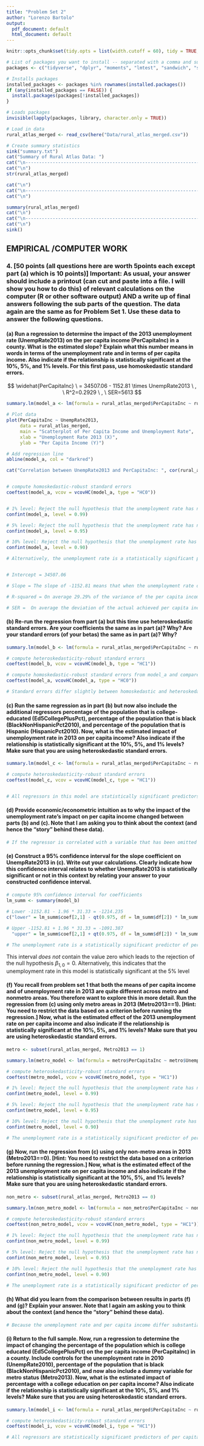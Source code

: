 ```yaml
---
title: "Problem Set 2"
author: "Lorenzo Bartolo"
output:
  pdf_document: default
  html_document: default
---
```


```r
knitr::opts_chunk$set(tidy.opts = list(width.cutoff = 60), tidy = TRUE, echo = TRUE)

# List of packages you want to install -- separated with a comma and surrounded in "quotes" 
packages <- c("tidyverse", "dplyr", "moments", "lmtest", "sandwich", "stringr", "readr", "here", "ggplot2", "modelr", "MASS", "knitr", "formatR", "car")

# Installs packages
installed_packages <- packages %in% rownames(installed.packages())
if (any(installed_packages == FALSE)) {
  install.packages(packages[!installed_packages])
}

# Loads packages
invisible(lapply(packages, library, character.only = TRUE))

# Load in data
rural_atlas_merged <- read_csv(here("Data/rural_atlas_merged.csv"))

# Create summary statistics
sink("summary.txt")
cat("Summary of Rural Atlas Data: ")
cat("\n----------------------------------------------------------------------------------------------------------------\n")
cat("\n")
str(rural_atlas_merged)

cat("\n")
cat("\n----------------------------------------------------------------------------------------------------------------\n")
cat("\n")

summary(rural_atlas_merged)
cat("\n")
cat("\n----------------------------------------------------------------------------------------------------------------\n")
cat("\n")
sink()

```


## EMPIRICAL /COMPUTER WORK

### 4. [50 points (all questions here are worth 5points each except part (a) which is 10 points)] Important: As usual, your answer should include a printout (can cut and paste into a file. I will show you how to do this) of relevant calculations on the computer (R or other software output) AND a write up of final answers following the sub parts of the question. The data again are the same as for Problem Set 1. Use these data to answer the following questions.

#### (a) Run a regression to determine the impact of the 2013 unemployment rate (UnempRate2013) on the per capita income (PerCapitaInc) in a county. What is the estimated slope? Explain what this number means in words in terms of the unemployment rate and in terms of per capita income. Also indicate if the relationship is statistically significant at the 10%, 5%, and 1% levels. For this first pass, use homoskedastic standard errors.

$$  \widehat{PerCapitaInc} \ = 34507.06 - 1152.81 \times UnempRate2013 \ , \ R^2=0.2929 \ , \ SER=5613  $$

```r

summary.lm(model_a <- lm(formula = rural_atlas_merged$PerCapitaInc ~ rural_atlas_merged$UnempRate2013))

# Plot data
plot(PerCapitaInc ~ UnempRate2013, 
     data = rural_atlas_merged,
     main = "Scatterplot of Per Capita Income and Unemployment Rate", 
     xlab = "Unemployment Rate 2013 (X)",
     ylab = "Per Capita Income (Y)")

# Add regression line
abline(model_a, col = "darkred")

cat("Correlation between UnempRate2013 and PerCapitaInc: ", cor(rural_atlas_merged$UnempRate2013, rural_atlas_merged$PerCapitaInc, use = "complete.obs"))


# compute homoskedastic-robust standard errors
coeftest(model_a, vcov = vcovHC(model_a, type = "HC0"))


# 1% level: Reject the null hypothesis that the unemployment rate has no influence on per capita income at the 1% significance level
confint(model_a, level = 0.99)

# 5% level: Reject the null hypothesis that the unemployment rate has no influence on per capita income at the 5% significance level
confint(model_a, level = 0.95)

# 10% level: Reject the null hypothesis that the unemployment rate has no influence on per capita income at the 10% significance level
confint(model_a, level = 0.90)

# Alternatively, the unemployment rate is a statistically significant predictor of per capita income at the 10%, 5%, and 1% levels in this model


# Intercept = 34507.06

# Slope = The slope of -1152.81 means that when the unemployment rate differs by 1%, on average, the per capita income is lower by $1,152.81

# R-squared = On average 29.29% of the variance of the per capita income rate is explained by the unemployment rate

# SER =  On average the deviation of the actual achieved per capita income rate and the regression line is $5,613

```


#### (b) Re-run the regression from part (a) but this time use heteroskedastic standard errors. Are your coefficients the same as in part (a)? Why? Are your standard errors (of your betas) the same as in part (a)? Why?

```r

summary.lm(model_b <- lm(formula = rural_atlas_merged$PerCapitaInc ~ rural_atlas_merged$UnempRate2013))

# compute heteroskedasticity-robust standard errors
coeftest(model_b, vcov = vcovHC(model_b, type = "HC1"))

# compute homoskedastic-robust standard errors from model_a and compare
coeftest(model_a, vcovHC(model_a, type = "HC0"))

# Standard errors differ slightly between homoskedastic and heteroskedastic 

```


#### (c) Run the same regression as in part (b) but now also include the additional regressors percentage of the population that is college-educated (Ed5CollegePlusPct), percentage of the population that is black (BlackNonHispanicPct2010), and percentage of the population that is Hispanic (HispanicPct2010). Now, what is the estimated impact of unemployment rate in 2013 on per capita income? Also indicate if the relationship is statistically significant at the 10%, 5%, and 1% levels? Make sure that you are using heteroskedastic standard errors.

```r
summary.lm(model_c <- lm(formula = rural_atlas_merged$PerCapitaInc ~ rural_atlas_merged$UnempRate2013 + rural_atlas_merged$Ed5CollegePlusPct + rural_atlas_merged$BlackNonHispanicPct2010 + rural_atlas_merged$HispanicPct2010))

# compute heteroskedasticity-robust standard errors
coeftest(model_c, vcov = vcovHC(model_c, type = "HC1"))


# All regressors in this model are statistically significant predictors of per capita income at the 10%, 5%, and 1% levels

```



#### (d) Provide economic/econometric intuition as to why the impact of the unemployment rate’s impact on per capita income changed between parts (b) and (c). Note that I am asking you to think about the context (and hence the “story” behind these data).

```r
# If the regressor is correlated with a variable that has been omitted from the analysis (for example: Black Non Hispanic) and that determines, in part, the dependent variable, then the results will change when you add in additional variables to the regression.

```


#### (e) Construct a 95% confidence interval for the slope coefficient on UnempRate2013 in (c). Write out your calculations. Clearly indicate how this confidence interval relates to whether UnempRate2013 is statistically significant or not in this context by relating your answer to your constructed confidence interval.
```r
# compute 95% confidence interval for coefficients
lm_summ <- summary(model_b)

# Lower -1152.81 - 1.96 * 31.33 = -1214.235
c("lower" = lm_summ$coef[2,1] - qt(0.975, df = lm_summ$df[2]) * lm_summ$coef[2, 2],
  
# Upper -1152.81 + 1.96 * 31.33 = -1091.387  
  "upper" = lm_summ$coef[2,1] + qt(0.975, df = lm_summ$df[2]) * lm_summ$coef[2, 2])

# The unemployment rate is a statistically significant predictor of per capita income at the 5% level in this model

```
This interval *does not* contain the value zero which leads to the rejection of the null hypothesis $\beta_{1,0} = 0$.
Alternatively, this indicates that the unemployment rate in this model is statistically significant at the 5% level


#### (f) You recall from problem set 1 that both the means of per capita income and of unemployment rate in 2013 are quite different across metro and nonmetro areas. You therefore want to explore this in more detail. Run the regression from (c) using only metro areas in 2013 (Metro2013==1). [Hint: You need to restrict the data based on a criterion before running the regression.] Now, what is the estimated effect of the 2013 unemployment rate on per capita income and also indicate if the relationship is statistically significant at the 10%, 5%, and 1% levels? Make sure that you are using heteroskedastic standard errors.
```r

metro <- subset(rural_atlas_merged, Metro2013 == 1)

summary.lm(metro_model <- lm(formula = metro$PerCapitaInc ~ metro$UnempRate2013))

# compute heteroskedasticity-robust standard errors
coeftest(metro_model, vcov = vcovHC(metro_model, type = "HC1"))

# 1% level: Reject the null hypothesis that the unemployment rate has no influence on per capita income at the 1% significance level
confint(metro_model, level = 0.99)

# 5% level: Reject the null hypothesis that the unemployment rate has no influence on per capita income at the 5% significance level
confint(metro_model, level = 0.95) 

# 10% level: Reject the null hypothesis that the unemployment rate has no influence on per capita income at the 10% significance level
confint(metro_model, level = 0.90) 

# The unemployment rate is a statistically significant predictor of per capita income at the 10%, 5%, and 1% levels in this model

```


#### (g) Now, run the regression from (c) using only non-metro areas in 2013 (Metro2013==0). [Hint: You need to restrict the data based on a criterion before running the regression.] Now, what is the estimated effect of the 2013 unemployment rate on per capita income and also indicate if the relationship is statistically significant at the 10%, 5%, and 1% levels? Make sure that you are using heteroskedastic standard errors.
```r

non_metro <- subset(rural_atlas_merged, Metro2013 == 0)

summary.lm(non_metro_model <- lm(formula = non_metro$PerCapitaInc ~ non_metro$UnempRate2013))

# compute heteroskedasticity-robust standard errors
coeftest(non_metro_model, vcov = vcovHC(non_metro_model, type = "HC1"))

# 1% level: Reject the null hypothesis that the unemployment rate has no influence on per capita income at the 1% significance level
confint(non_metro_model, level = 0.99)

# 5% level: Reject the null hypothesis that the unemployment rate has no influence on per capita income at the 5% significance level
confint(non_metro_model, level = 0.95) 

# 10% level: Reject the null hypothesis that the unemployment rate has no influence on per capita income at the 10% significance level
confint(non_metro_model, level = 0.90) 

# The unemployment rate is a statistically significant predictor of per capita income at the 10%, 5%, and 1% levels in this model

```


#### (h) What did you learn from the comparison between results in parts (f) and (g)? Explain your answer. Note that I again am asking you to think about the context (and hence the “story” behind these data).
```r
# Because the unemployment rate and per capita income differ substantially from metro and non metro areas, the coefficients are also substantially different from the previous models. 

```


#### (i) Return to the full sample. Now, run a regression to determine the impact of changing the percentage of the population which is college educated (Ed5CollegePlusPct) on the per capita income (PerCapitaInc) in a county. Include controls for the unemployment rate in 2010 (UnempRate2010), percentage of the population that is black (BlackNonHispanicPct2010), and now also include a dummy variable for metro status (Metro2013). Now, what is the estimated impact of percentage with a college education on per capita income? Also indicate if the relationship is statistically significant at the 10%, 5%, and 1% levels? Make sure that you are using heteroskedastic standard errors.
```r

summary.lm(model_i <- lm(formula = rural_atlas_merged$PerCapitaInc ~ rural_atlas_merged$Ed5CollegePlusPct + rural_atlas_merged$UnempRate2010 + rural_atlas_merged$BlackNonHispanicPct2010 + rural_atlas_merged$Metro2013))

# compute heteroskedasticity-robust standard errors
coeftest(model_i, vcov = vcovHC(model_i, type = "HC1"))

# All regressors are statistically significant predictors of per capita income at the 10%, 5%, and 1% levels in this model

```

